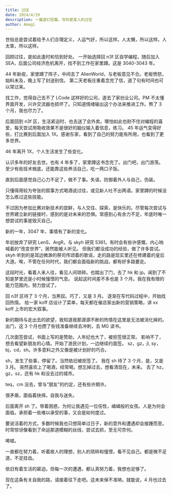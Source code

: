 ```yaml
---
title: 过往
date: 2024/4/19
description: 一篇虚幻短篇，写的是某人的过往
author: Amagi
---
```


世俗总是尝试着给予人们合理定义，人运气好，所以这样。人太懒，所以这样。人太笨，所以这样。

回顾过往，是如此逢时和恰到好处。
一开始选择回 n3f 区自学编程，随后加入 SEA，后面公司经济危机离开，找不到工作在家里蹲。这是 3040-3043 年。

44 年新疫，家里蹲了阵子，中间去了 AlienWorld，与老板意见不合。老板愤怒，始料未及，晚上写了封送别信。
第二天老板庄重着念完了信，道了句有时间也可以常过来。

找工作，觉得自己去不了 LCode 这样好的公司，遂去了家创业公司。PM 不太懂界面开发，兴许交流器也损坏了。只知道情绪输出这个办法来推进工作。熬了 3 个月，我也尽力了。

后面回到 n3f 区，生活紧迫时，也去送了会外卖。哪怕如此也耐不住对编程的喜爱，每天尝试用吸收效果不是很好的脑仪输入着信息，练习。
45 年运气变得好些，打比赛到后面加入 1X。感谢东家，看到了自己的努力能有所用，也看到了更多世界。

46 年离开 1X，个人生活发生了些变化。

认识多年的好友去世。也有 4 年多了，家里蹲这书念完了。出门吧，出门游荡。至少有些技术根底，还能靠这些养活自己，吃一两口子饭。

直到后面感觉自己心力不足了，做不了事。失语，防御着外人与自己，伪装。

只懂得用较为夸张的叙事方式喝酒说过往，或见新人吐不出两语。家里蹲的时候没怎么练过这些技能。

不过因为参加比赛对新技术的尝鲜，与人交往、探索，是快乐的。尽管每次尝试与世界建立新的链接时，感到的是对未来的恐惧。常感到心有余力不足，年底时唯一想尝试的事是毁灭自己。

新的一年，3047 年，事情有了新的变化。

年初放弃了研究 LenS、ArgR，与 skyh 研究 5361。有时会有些许感慨，内心呐喊着的“改变世界”，居然能被人听见。
但我们都没成功的经验，做了许多尝试。skyh 听到的是耳边微渺的祭司传颂着的歌谣，走的路是现实里还在修建着的皇后大道。唉，不管在任何时代，我们都会面临新的挑战，都有好多路要走。

这段时光，看着人来人往，看见人间琐碎。也踏出了门，去了 hk 和 jp。闻到了不知是梦里还是小时候憧憬的气息。
说起这时间差不多也是 3 个月。我在我有限的能力范围内，努力尝试了。

回 n3f 区待了 3 个月，当黑奴。巧了，又是 3 月。
逐渐在写代码过程中，开始找回热情。
给一家 koff 店设计了菜单，每天都在催店家出新的营销策略，讲 xx koff 上市的宏大叙事。

新的期待与走出去的欲望，我知道我那源源不断的热情在这里是无法被消化掉的。
出门，这 3 个月也攒了些钱准备继续去冲刺，去 MG 读书。

几次面签尝试，书面上写的是赞助，人年纪也大了，被拒签很正常。
影响不了，想去看望新朋友的心情。开始了游民计划，一边继续约面签。
sz，gz，jl, sy，bj，cd，sh。许多意料之外又像是被计划好的巧合。

sh，发生了些事，停留了。当然依旧被拒签了。
我在 sh 待了 3 个月，是，又是 3 月。
突然喜欢上了喝酒，经常喝。想忘掉过去，想看清现在，未来。
去了 hz，gz，sz，还有 hk 和没去过的城市。

teq，cm 没去，曾与“朋友”的约定，还有些许期许。

很矛盾，面临着抉择。自我与迷失。

后面离开 sh 了。带着困惑，为何让我遇见一位任性，嶙嶙般的女孩。人是为何会面临，承担着一些难以承受的事，又会是如何度过。

要说活着的方式，多数时候我也只想简单过日子，新的意外和遭遇却会接踵而至。时常惊讶像看到了命运那道模糊的丝线，尝试去抓，至无可奈何。

唏嘘。

一直都在努力着，听着故人的理想，别人的琐碎和憧憬，看不见自己。都是微不足道，不足挂齿。

依旧有着生活的窘迫。但每一次的遭遇，都认真努力着，我想也足够了。

现在这条有关自我的路，请接着往下走吧。这未来保不准呐，就能说，4 月也过去了。
